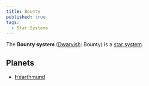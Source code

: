 ```yaml
---
title: Bounty
published: true
tags:
  - Star Systems
---
```


The **Bounty system** ([Dwarvish](/compendium/Dwarvish): <span className="font-dwarvish">Bounty</span>) is a [star system](/compendium/Star_system).

## Planets

- [Hearthmund](/compendium/Hearthmund)
